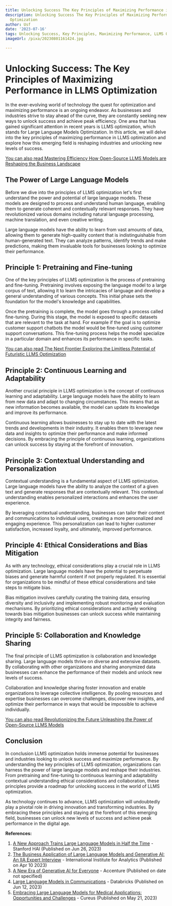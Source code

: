 ```yaml
---
title: Unlocking Success The Key Principles of Maximizing Performance in LLMS Optimization
description: Unlocking Success The Key Principles of Maximizing Performance in LLMS
  Optimization
author: Usf
date: '2023-07-16'
tags: Unlocking Success, Key Principles, Maximizing Performance, LLMS Optimization
imageUrl: /pixa/20230801161424.jpg

---
```

# Unlocking Success: The Key Principles  of Maximizing Performance in LLMS Optimization

In the ever-evolving world of technology the quest for optimization and maximizing performance is an ongoing endeavor. As businesses and industries strive to stay  ahead of the  curve, they are constantly seeking new ways to  unlock success  and achieve peak  efficiency. One area that has  gained significant attention in recent  years is LLMS optimization,  which stands for Large Language Models Optimization. In this article, we will delve into the key principles of maximizing performance in LLMS optimization and explore how this emerging field is reshaping industries  and unlocking new levels of success.

[You can also read  Mastering Efficiency How  Open-Source LLMS Models are Reshaping the Business Landscape](Mastering%20Efficiency%20How%20Open-Source%20LLMS%20Models%20are%20Reshaping%20the%20Business%20Landscape)


## The Power  of Large Language Models

Before we dive into the principles of LLMS optimization let's first understand the power and potential of large language models. These models are designed to process and  understand human language, enabling them to generate coherent and contextually relevant responses. They have revolutionized various domains including natural language processing, machine translation, and even creative writing.

Large language models have the ability to learn  from vast amounts  of  data, allowing them to  generate high-quality content that is indistinguishable from human-generated text. They can  analyze patterns, identify trends and make predictions, making them invaluable tools for businesses looking to optimize their performance.

## Principle 1: Pretraining  and Fine-tuning

One of the key principles of LLMS optimization  is the process of pretraining and fine-tuning. Pretraining  involves exposing the language model to a large corpus of text, allowing it to learn the intricacies of language and  develop a general understanding of  various concepts. This initial  phase sets the foundation for the model's knowledge and capabilities.

Once the pretraining  is complete, the model goes through a  process called fine-tuning. During this stage,  the model is exposed to specific datasets that are relevant to the task at hand. For example if the goal is to optimize customer support chatbots  the model would be fine-tuned using customer  support conversations. This fine-tuning process helps the model specialize in  a particular domain and enhances its performance in specific tasks.

[You can also read The  Next Frontier Exploring the Limitless Potential of  Futuristic LLMS Optimization](The%20Next%20Frontier%20Exploring%20the%20Limitless%20Potential%20of%20Futuristic%20LLMS%20Optimization)


## Principle 2: Continuous  Learning and Adaptability

Another crucial principle  in LLMS optimization is the concept of continuous learning and adaptability. Large language models  have the ability to  learn from  new data and adapt to changing circumstances.  This  means that as new information becomes  available, the model can update  its knowledge and improve its performance.

Continuous learning allows businesses to stay up to date with  the latest trends and developments in  their industry. It enables them to leverage new data and insights to optimize their performance and make informed  decisions. By embracing the principle of continuous learning,  organizations can unlock success by staying at the forefront of  innovation.

## Principle 3: Contextual Understanding and Personalization

Contextual understanding  is a  fundamental  aspect of LLMS optimization. Large  language models have the ability to analyze the context of a given text  and  generate responses  that are contextually relevant. This contextual understanding enables  personalized interactions and enhances the user experience.

By leveraging contextual  understanding, businesses can tailor their  content and communications to individual users, creating a more personalized and engaging experience. This personalization can lead  to higher customer satisfaction, increased loyalty, and ultimately, improved performance.

## Principle  4: Ethical Considerations and Bias Mitigation

As with any technology, ethical considerations play a  crucial  role in LLMS optimization. Large language models have the potential to  perpetuate biases and generate harmful content if not properly regulated. It is essential for organizations to be mindful of these ethical  considerations and take steps to mitigate  bias.

Bias mitigation involves carefully curating the training data, ensuring diversity and inclusivity and implementing robust monitoring and evaluation mechanisms. By  prioritizing ethical considerations and actively working towards bias  mitigation businesses can unlock success while maintaining  integrity and fairness.

## Principle 5: Collaboration and Knowledge Sharing

The final principle of LLMS optimization is collaboration and knowledge sharing. Large language models thrive on diverse and extensive datasets. By collaborating with  other organizations and sharing anonymized data businesses can enhance the performance of their models and unlock new levels of  success.

Collaboration  and knowledge  sharing foster innovation  and enable organizations to  leverage collective  intelligence. By pooling resources and expertise businesses can overcome challenges, discover new insights, and optimize their performance in  ways that would be impossible to achieve individually.

[You can also read Revolutionizing the Future Unleashing the Power of Open-Source LLMS Models](Revolutionizing%20the%20Future%20Unleashing%20the%20Power%20of%20Open-Source%20LLMS%20Models)


##  Conclusion

In  conclusion LLMS optimization  holds  immense potential for businesses  and industries looking to unlock success and  maximize performance. By understanding the key principles of LLMS  optimization, organizations can harness the power of large language models and reshape their industries. From pretraining and fine-tuning to continuous learning and adaptability contextual understanding  ethical considerations and collaboration, these principles provide a roadmap for unlocking success in the world of LLMS optimization.

As technology continues to advance, LLMS optimization will undoubtedly play a pivotal  role  in driving  innovation  and  transforming industries. By embracing these principles and staying at the forefront of this emerging field, businesses can unlock new levels of success and achieve peak performance in the digital age.

**References:**

1. [A New Approach Trains Large Language Models in Half the Time](https://hai.stanford.edu/news/new-approach-trains-large-language-models-half-time) - Stanford HAI (Published on Jun 26, 2023)
2. [The  Business Application of Large Language Models and  Generative  AI: An IIA Expert Interview](https://iianalytics.com/community/blog/the-business-application-of-large-language-models-and-generative-ai-an-iia-expert-interview) - International Institute for Analytics (Published on Apr 10 2023)
3. [A New Era of Generative AI for Everyone](https://www.accenture.com/content/dam/accenture/final/accenture-com/document/Accenture-A-New-Era-of-Generative-AI-for-Everyone.pdf) - Accenture (Published on  date not specified)
4. [Large Language Models in Communications](https://www.databricks.com/blog/large-language-models-communications) - Databricks (Published on Jun 12, 2023)
5.  [Embracing Large Language Models for Medical Applications: Opportunities and Challenges](https://www.cureus.com/articles/149797-embracing-large-language-models-for-medical-applications-opportunities-and-challenges?score_article=true) - Cureus (Published on May 21, 2023)